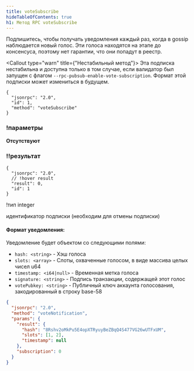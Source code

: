 ```yaml
---
title: voteSubscribe
hideTableOfContents: true
h1: Метод RPC voteSubscribe
---
```


Подпишитесь, чтобы получать уведомления каждый раз, когда в gossip наблюдается
новый голос. Эти голоса находятся на этапе до консенсуса, поэтому нет гарантии,
что они попадут в реестр.

<Callout type="warn" title={"Нестабильный метод"}>
  Эта подписка нестабильна и доступна только в том случае, если валидатор был
  запущен с флагом `--rpc-pubsub-enable-vote-subscription`. Формат этой подписки
  может измениться в будущем.
</Callout>

<APIMethod>

```jsonc !!request
{
  "jsonrpc": "2.0",
  "id": 1,
  "method": "voteSubscribe"
}
```

### !параметры

**Отсутствуют**

### !!результат

```jsonc !response
{
  "jsonrpc": "2.0",
  // !hover result
  "result": 0,
  "id": 1
}
```

!тип integer

идентификатор подписки (необходим для отмены подписки)

</APIMethod>

#### Формат уведомления:

Уведомление будет объектом со следующими полями:

- `hash: <string>` - Хэш голоса
- `slots: <array>` - Слоты, охваченные голосом, в виде массива целых чисел u64
- `timestamp: <i64|null>` - Временная метка голоса
- `signature: <string>` - Подпись транзакции, содержащей этот голос
- `votePubkey: <string>` - Публичный ключ аккаунта голосования, закодированный в
  строку base-58

```json
{
  "jsonrpc": "2.0",
  "method": "voteNotification",
  "params": {
    "result": {
      "hash": "8Rshv2oMkPu5E4opXTRyuyBeZBqQ4S477VG26wUTFxUM",
      "slots": [1, 2],
      "timestamp": null
    },
    "subscription": 0
  }
}
```
